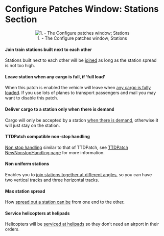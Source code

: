 =Configure Patches Window: Stations Section=

<center>[[File:en/Patches-stations.png|center|frame|1. - The Configure patches window; Stations]]</center>

====Join train stations built next to each other====
Stations built next to each other will be [[en/Archive/Manual/Settings/Join train stations|joined]] as long as the station spread is not too high.

====Leave station when any cargo is full, if ‘full load’====
When this patch is enabled the vehicle will leave when [[en/Archive/Manual/Settings/Full load any cargo|any cargo is fully loaded]]. If you use lots of planes to transport passengers and mail you may want to disable this patch.

====Deliver cargo to a station only when there is demand====
Cargo will only be accepted by a station [[en/Archive/Manual/Settings/Select goods|when there is demand]], otherwise it will just stay on the station.

====TTDPatch compatible non-stop handling====
[[en/Archive/Manual/Non-stop|Non stop handling]] similar to that of TTDPatch, see [http://wiki.ttdpatch.net/tiki-index.php?page=NewNonstopHandling TTDPatch NewNonstopHandling page] for more information.

====Non uniform stations====
Enables you to [[en/Archive/Manual/Settings/Nonuniform stations|join stations together at different angles]], so you can have two vertical tracks and three horizontal tracks.

====Max station spread====
How [[en/Archive/Manual/Settings/Change station spread|spread out a station can be]] from one end to the other.

====Service helicopters at helipads====
Helicopters will be [[en/Archive/Manual/Settings/Service at helipad|serviced at helipads]] so they don’t need an airport in their orders.